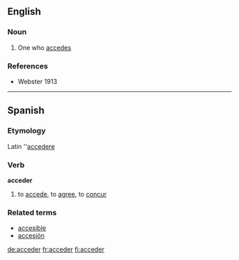 ==English==
===Noun===
#One who [[accede]]s

===References===
*Webster 1913
----

==Spanish==
===Etymology===
Latin ''[[accedere]]
===Verb===
'''acceder'''

# to [[accede]], to [[agree]], to [[concur]]

===Related terms===
*[[accesible]]
*[[accesión]]

[[de:acceder]]
[[fr:acceder]]
[[fi:acceder]]